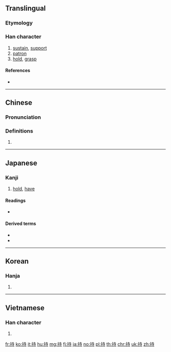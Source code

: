 ==Translingual==
{{stroke order|strokes=9}}

===Etymology===
{{rfe|lang=mul}}

===Han character===
{{Han char|rn=64|rad=手|as=06|sn=9|four=54041|canj=QGDI|ids=⿰扌寺}}

# [[sustain]], [[support]]
# [[patron]]
# [[hold]], [[grasp]]

====References====
* {{Han ref|kx=0429.050|dkj=12019|dj=0778.020|hdz=31866.020|uh=6301|ud=25345|bh=ABF9|bd=44025}}

----

==Chinese==
{{zh-forms}}

===Pronunciation===
{{zh-pron
|m=chí
|c=ci4
|h=pfs=
|md=
|mn=tî/chhî
|w=
|mc=y
|oc=y
|cat=
}}

===Definitions===
{{zh-hanzi}}

# {{rfdef|lang=zh}}

----

==Japanese==

===Kanji===
{{ja-kanji|grade=3|rs=手06}}

# [[hold]], [[have]]

====Readings====
* {{ja-readings|goon=[[じ]] (ji)|kanon=[[ち]] (chi)|kun=[[もつ]] (motsu), [[もち]] (mochi)}}

====Derived terms====
* {{l|ja|持つ|tr=[[もつ]], motsu}}
* {{l|ja|持ち|tr=[[もち]], mochi}}

----

==Korean==

===Hanja===
{{ko-hanja|hangeul=지|eumhun=|rv=ji|mr=chi|y=ci}}

# {{defn|lang=ko|sort=手06}}

----

==Vietnamese==

===Han character===
{{vi-hantu|[[trì]], [[chày]], [[chiì]], [[ghiì]], [[giầy]], [[trầy]], [[chì]], [[ghì]], [[nghỉ]], [[trờ]]|rs=手06}}

# {{defn|lang=vi|sort=手06}}

[[fr:持]]
[[ko:持]]
[[it:持]]
[[hu:持]]
[[mg:持]]
[[fj:持]]
[[ja:持]]
[[no:持]]
[[pl:持]]
[[th:持]]
[[chr:持]]
[[uk:持]]
[[zh:持]]